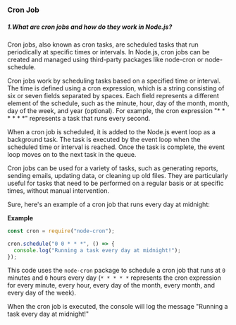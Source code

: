 ### Cron Job

##### 1.What are cron jobs and how do they work in Node.js?

Cron jobs, also known as cron tasks, are scheduled tasks that run periodically at specific times or intervals. In Node.js, cron jobs can be created and managed using third-party packages like node-cron or node-schedule.

Cron jobs work by scheduling tasks based on a specified time or interval. The time is defined using a cron expression, which is a string consisting of six or seven fields separated by spaces. Each field represents a different element of the schedule, such as the minute, hour, day of the month, month, day of the week, and year (optional). For example, the cron expression "\* \* \* \* \* \*" represents a task that runs every second.

When a cron job is scheduled, it is added to the Node.js event loop as a background task. The task is executed by the event loop when the scheduled time or interval is reached. Once the task is complete, the event loop moves on to the next task in the queue.

Cron jobs can be used for a variety of tasks, such as generating reports, sending emails, updating data, or cleaning up old files. They are particularly useful for tasks that need to be performed on a regular basis or at specific times, without manual intervention.

Sure, here's an example of a cron job that runs every day at midnight:

**Example**

```js
const cron = require("node-cron");

cron.schedule("0 0 * * *", () => {
  console.log("Running a task every day at midnight!");
});
```

This code uses the `node-cron` package to schedule a cron job that runs at `0` minutes and `0` hours every day (`* * * * *` represents the cron expression for every minute, every hour, every day of the month, every month, and every day of the week).

When the cron job is executed, the console will log the message "Running a task every day at midnight!"
